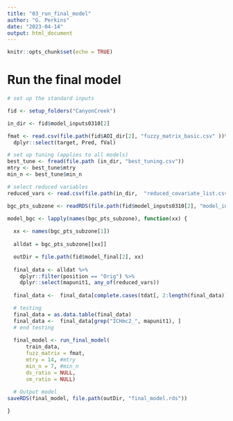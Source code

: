 ```yaml
---
title: "03_run_final_model"
author: "G. Perkins"
date: "2023-04-14"
output: html_document
---
```


```r
knitr::opts_chunk$set(echo = TRUE)
```


# Run the final model 

```r
# set up the standard inputs 

fid <- setup_folders("CanyonCreek")

in_dir <- fid$model_inputs0310[2]

fmat <- read.csv(file.path(fid$AOI_dir[2], "fuzzy_matrix_basic.csv" ))%>%
  dplyr::select(target, Pred, fVal)

# set up tuning (applies to all models)
best_tune <- fread(file.path (in_dir, "best_tuning.csv"))
mtry <- best_tune$mtry
min_n <- best_tune$min_n

# select reduced variables
reduced_vars <- read.csv(file.path(in_dir,  "reduced_covariate_list.csv")) %>% pull()

bgc_pts_subzone <- readRDS(file.path(fid$model_inputs0310[2], "model_input_pts.rds"))

```

```r

model_bgc <- lapply(names(bgc_pts_subzone), function(xx) {
  
  xx <- names(bgc_pts_subzone[1])
  
  alldat = bgc_pts_subzone[[xx]]

  outDir = file.path(fid$model_final[2], xx)
 
  final_data <- alldat %>%
    dplyr::filter(position == "Orig") %>%
    dplyr::select(mapunit1, any_of(reduced_vars))
  
  final_data <-  final_data[complete.cases(tdat[, 2:length(final_data)]), ]

  # testing 
  final_data = as.data.table(final_data)
  final_data <-  final_data[grep("ICHmc2_", mapunit1), ]
  # end testing 
  
  final_model <- run_final_model(
      train_data,
      fuzz_matrix = fmat,
      mtry = 14, #mtry
      min_n = 7, #min_n
      ds_ratio = NULL, 
      sm_ratio = NULL)
  
  # Output model 
saveRDS(final_model, file.path(outDir, "final_model.rds"))

}


```
